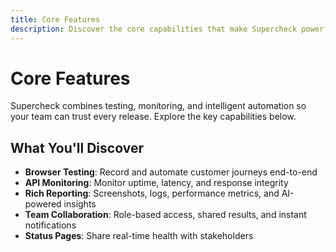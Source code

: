 ```yaml
---
title: Core Features
description: Discover the core capabilities that make Supercheck powerful
---
```


# Core Features

Supercheck combines testing, monitoring, and intelligent automation so your team can trust every release. Explore the key capabilities below.

<Cards>
  <Card
    title="Unified Testing Workspace"
    description="Design browser, API, and custom checks with reusable snippets and rich reports."
    href="./platform-features"
  />
  <Card
    title="Always-On Monitoring"
    description="Keep customer journeys and critical endpoints under 24/7 watch with smart alerting."
    href="./monitoring-status-pages"
  />
</Cards>

## What You'll Discover

- **Browser Testing**: Record and automate customer journeys end-to-end
- **API Monitoring**: Monitor uptime, latency, and response integrity
- **Rich Reporting**: Screenshots, logs, performance metrics, and AI-powered insights
- **Team Collaboration**: Role-based access, shared results, and instant notifications
- **Status Pages**: Share real-time health with stakeholders
